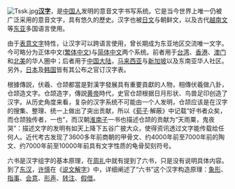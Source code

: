 [[File:Tssk.jpg|right]]'''[[汉字|汉字]]'''，是[[中国人|中国人]]发明的意音文字书写系统。它是当今世界上唯一仍被广泛采用的意音文字，具有悠久的歷史。汉字也被[[日文|日文]]与朝鲜文，以及古代[[越南文|越南文]]等[[东亚|东亚]]多国语言使用。

由于[[表意文字|表意文字]]特性，让汉字可以跨语言使用，曾长期成为东亚地区交流唯一文字。今可略分为正体中文([[繁体中文|繁体中文]])与[[简体中文|简体中文]]两个系统。前者用于[[台湾|台湾]]、[[香港|香港]]、[[澳门|澳门]]和[[北美|北美]]的华人圈中；后者用于[[中国大陆|中国大陆]]，[[马来西亚|马来西亚]]与[[新加坡|新加坡]]以及东南亚华人社区。另外，[[日本|日本]]及[[韩国|韩国]]皆有其公布之官订汉字表。

根據傳説，伏羲、仓颉都當是對漢字發展具有重要貢獻的人物，相傳伏羲做八卦，仓颉造文字。仓颉造字，傳説[[黄帝|黄帝]]時代，史官仓颉根据日月形状、鸟兽足印创造了汉字。从历史角度来看，复杂的汉字系统不可能由一个人发明，仓颉应该是在汉字的搜集、整理、统一上做出了突出贡献，所以《[[荀子|荀子]]·解蔽》中记载“好书者众矣，而仓颉独传者，一也”，而汉朝[[淮南子|淮南子]]一书也描述仓颉的贡献为“天雨粟，鬼夜哭”：描述文字的发明有如天上降下五谷广披大众，使得资讯透过文字能传载给任何人。近代考古发现了3600多年前商朝的甲骨文、约4000年前至7000年前的陶文、约7000年前至10000年前具有文字性质的龟骨契刻符号。

六书是汉字组字的基本原理，在[[周礼|周礼]]中就有提到了六书，只是没有说明具体内容。到了[[东汉|东汉]]，[[许慎|许慎]]在《[[说文解字|说文解字]]》中，详细阐述了“六书”这个汉字构造原理：[[象形|象形]]、[[指事|指事]]、[[会意|会意]]、[[形声|形声]]、[[转注|转注]]、[[假借|假借]]。